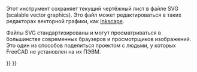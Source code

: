 <languages/>
{{docnav|[[Drawing_SpreadsheetView|Spreadsheet View]]||[[Drawing_Workbench|Drawing Workbench]]|IconL=Drawing_SpreadsheetView.png|IconC=Workbench_Drawing.svg}}

{{GuiCommand/ru
|Name=Drawing Save
|Name/ru=Drawing Save
|Workbenches=[[Drawing Workbench/ru|Drawing]], Complete
|MenuLocation=Чертёж→ Экспортировать страницу...
|Shortcut=
|SeeAlso=[[Drawing Open SVG/ru|Открыть SVG]]
}}

Этот инструмент сохраняет текущий чертёжный лист в файле SVG (scalable vector graphics). Это файл может редактироваться в таких редакторах векторной графики, как [http://www.inkscape.org Inkscape].

<div class="mw-translate-fuzzy">
Файлы SVG стандартизированы и могут просматриваться в большинстве современных браузеров и просмотрщиков изображений. Это один из способов поделиться проектом с людьми, у которых FreeCAD не установлен на их ПЭВМ.
</div>


{{docnav|[[Drawing_SpreadsheetView|Spreadsheet View]]||[[Drawing_Workbench|Drawing Workbench]]|IconL=Drawing_SpreadsheetView.png|IconC=Workbench_Drawing.svg}}

{{Drawing Tools navi{{#translation:}}}}
{{Userdocnavi{{#translation:}}}}